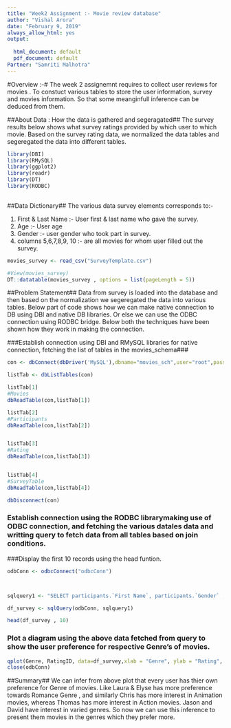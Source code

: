 ---
title: "Week2 Assignment :- Movie review database"
author: "Vishal Arora"
date: "February 9, 2019"
always_allow_html: yes
output:
  
  html_document: default
  pdf_document: default
Partner: "Samriti Malhotra"
---
#Overview :-#
The week 2 assignemnt requires to collect user reviews for movies . To constuct various tables 
to store the user information, survey and movies information. So that some meanginfull inference can be deduced from them.

##About Data : How the data is gathered and segeragated##
The survey results below shows what  survey ratings provided by which user to which movie. Based on the survey rating data, we normalized the data tables and segeregated the data into different tables.
```{r include=FALSE}
library(DBI)
library(RMySQL)
library(ggplot2)
library(readr)
library(DT)
library(RODBC)
 
```

##Data Dictionary##
The various data survey elements corresponds to:-

1) First & Last Name :- User first & last name who gave the survey.
2) Age :- User age
3) Gender :- user gender who took part in survey.
4) columns 5,6,7,8,9, 10 :- are all movies for whom user filled out the survey.

```{r warning = FALSE, message=FALSE}
movies_survey <- read_csv("SurveyTemplate.csv")

#View(movies_survey)
DT::datatable(movies_survey , options = list(pageLength = 5))  

```


##Problem Statement##
Data from survey is loaded into the database and then based on the normalization we segeregated the data into various tables.
Below part of code shows how we can make native connection to DB using DBI and native DB libraries. Or else we can use the ODBC connection using RODBC bridge. Below both the techniques have been shown how they work in making the connection.

###Establish connection using DBI and RMySQL libraries for native connection, fetching the list of tables in the movies_schema###
```{r}
con <- dbConnect(dbDriver('MySQL'),dbname="movies_sch",user="root",password="newrootpassword", port=3306, host="localhost")

listTab <- dbListTables(con)

listTab[1]
#Movies
dbReadTable(con,listTab[1])

listTab[2]
#Participants
dbReadTable(con,listTab[2])


listTab[3]
#Rating
dbReadTable(con,listTab[3])


listTab[4]
#SurveyTable
dbReadTable(con,listTab[4])

dbDisconnect(con)
```
### Establish connection using the RODBC librarymaking use of ODBC connection, and fetching the various datales data and writting query to fetch data from all tables based on join conditions.
###Display the first 10 records using the head funtion.
```{r}
odbConn <- odbcConnect("odbcConn")



sqlquery1 <- "SELECT participants.`First Name`, participants.`Gender` , rating.`Description` , rating.`RatingID` ,  movies.`Movie_Name` , movies.`Genre`   FROM surveytable LEFT JOIN  ( participants  , rating  , movies ) ON (participants.ID = surveytable.PersonID AND rating.RatingID = surveytable.RatingID AND movies.` ID` = surveytable.MovieID) order by participants.`First Name` , rating.`Description`"

df_survey <- sqlQuery(odbConn, sqlquery1)

head(df_survey , 10)


```


### Plot a diagram using the above data fetched from query to show the user preference for respective Genre's of movies.
```{r}


qplot(Genre, RatingID, data=df_survey,xlab = "Genre", ylab = "Rating", main = "Individual Movie Rating by Reviewer") + facet_wrap(~`First Name`+`Gender`) +  theme(axis.text.x = element_text(angle = 90, hjust = 1))
close(odbConn)
```


##Summary##
We can infer from above plot that every user has thier own preference for Genre of movies.
Like Laura & Elyse has more preference towards Romance Genre , and similarly Chris has more interest in Animation movies, whereas Thomas has more interest in Action movies. Jason and David have interest in varied genres. So now we can use this inference to present them movies in the genres which they prefer more.





